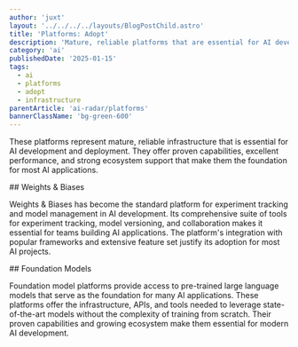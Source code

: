 ```yaml
---
author: 'juxt'
layout: '../../../../layouts/BlogPostChild.astro'
title: 'Platforms: Adopt'
description: 'Mature, reliable platforms that are essential for AI development and deployment'
category: 'ai'
publishedDate: '2025-01-15'
tags:
  - ai
  - platforms
  - adopt
  - infrastructure
parentArticle: 'ai-radar/platforms'
bannerClassName: 'bg-green-600'
---
```


These platforms represent mature, reliable infrastructure that is essential for AI development and deployment. They offer proven capabilities, excellent performance, and strong ecosystem support that make them the foundation for most AI applications.

<div data-radar='true' data-meta='{"label":"Weights & Biases"}' />
## Weights & Biases

Weights & Biases has become the standard platform for experiment tracking and model management in AI development. Its comprehensive suite of tools for experiment tracking, model versioning, and collaboration makes it essential for teams building AI applications. The platform's integration with popular frameworks and extensive feature set justify its adoption for most AI projects.

<div data-radar='true' data-meta='{"label":"Foundation Models"}' />
## Foundation Models

Foundation model platforms provide access to pre-trained large language models that serve as the foundation for many AI applications. These platforms offer the infrastructure, APIs, and tools needed to leverage state-of-the-art models without the complexity of training from scratch. Their proven capabilities and growing ecosystem make them essential for modern AI development.
